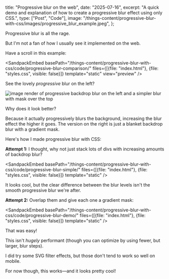   title: "Progressive blur on the web",
  date: "2025-07-16",
  excerpt: "A quick demo and explanation of how to create a progressive blur effect using only CSS.",
  type: ["Post", "Code"],
  image: "/things-content/progressive-blur-with-css/images/progressive_blur_example.jpeg",
};

Progressive blur is all the rage.

But I'm not a fan of how I usually see it implemented on the web.

Have a scroll in this example:

<SandpackEmbed
  basePath="/things-content/progressive-blur-with-css/code/progressive-blur-comparison/"
  files={[{file: "index.html"}, {file: "styles.css", visible: false}]}
  template="static"
  view="preview"
/>


See the lovely *progressive* blur on the left?

![image render of progressive backdrop blur on the left and a simpler blur with mask over the top](/things-content/progressive-blur-with-css/images/progressive_blur_example.jpeg)


Why does it look better?

Because it actually progressively blurs the background, increasing the blur effect the higher it goes. The version on the right is just a blanket backdrop blur with a gradient mask.


Here's how I made progressive blur with CSS:

**Attempt 1:** I thought, why not just stack lots of divs with increasing amounts of backdrop blur?

<SandpackEmbed
  basePath="/things-content/progressive-blur-with-css/code/progressive-blur-simple/"
  files={[{file: "index.html"}, {file: "styles.css", visible: false}]}
  template="static"
/>


It looks cool, but the clear difference between the blur levels isn't the smooth progressive blur we're after.


**Attempt 2:** Overlap them and give each one a gradient mask:

<SandpackEmbed
  basePath="/things-content/progressive-blur-with-css/code/progressive-blur-demo/"
  files={[{file: "index.html"}, {file: "styles.css", visible: false}]}
  template="static"
/>

That was easy!

This isn't *hugely* performant (though you can optimize by using fewer, but larger, blur steps).


I did try some SVG filter effects, but those don't tend to work so well on mobile.


For now though, this works—and it looks pretty cool!